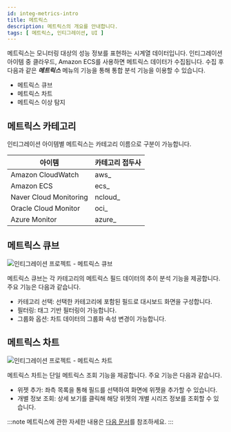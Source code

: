 ```yaml
---
id: integ-metrics-intro
title: 메트릭스
description: 메트릭스의 개요를 안내합니다. 
tags: [ 메트릭스, 인티그레이션, UI ]
---
```


메트릭스는 모니터링 대상의 성능 정보를 표현하는 시계열 데이터입니다. 인티그레이션 아이템 중 클라우드, Amazon ECS를 사용하면 메트릭스 데이터가 수집됩니다. 수집 후 다음과 같은 ***메트릭스*** 메뉴의 기능을 통해 통합 분석 기능을 이용할 수 있습니다.

* 메트릭스 큐브
* 메트릭스 차트
* 메트릭스 이상 탐지

## 메트릭스 카테고리

인티그레이션 아이템별 메트릭스는 카테고리 이름으로 구분이 가능합니다.

|아이템|카테고리 접두사|
|----|----|
|Amazon CloudWatch|aws_|
|Amazon ECS|ecs_|
|Naver Cloud Monitoring|ncloud_|
|Oracle Cloud Monitor|oci_|
|Azure Monitor|azure_|

## 메트릭스 큐브

![인티그레이션 프로젝트 - 메트릭스 큐브](https://img.whatap.io/media/images/whatap_integration_project_metrics_metrics_cube.png)

메트릭스 큐브는 각 카테고리의 메트릭스 필드 데이터의 추이 분석 기능을 제공합니다. 주요 기능은 다음과 같습니다.

* 카테고리 선택: 선택한 카테고리에 포함된 필드로 대시보드 화면을 구성합니다.
* 필터링: 태그 기반 필터링이 가능합니다. 
* 그룹화 옵션: 차트 데이터의 그룹화 속성 변경이 가능합니다.

## 메트릭스 차트

![인티그레이션 프로젝트 - 메트릭스 차트](https://img.whatap.io/media/images/whatap_integration_project_metrics_metrics_chart.png)

메트릭스 차트는 단일 메트릭스 조회 기능을 제공합니다. 주요 기능은 다음과 같습니다.

* 위젯 추가: 좌측 목록을 통해 필드를 선택하여 화면에 위젯을 추가할 수 있습니다.
* 개별 정보 조회: 상세 보기를 클릭해 해당 위젯의 개별 시리즈 정보를 조회할 수 있습니다.

:::note
메트릭스에 관한 자세한 내용은 [다음 문서](common-metrics-intro)를 참조하세요.
:::